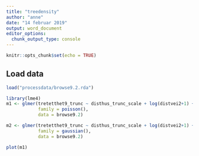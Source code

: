 ```yaml
---
title: "treedensity"
author: "anne"
date: "14 februar 2019"
output: word_document
editor_options: 
  chunk_output_type: console
---
```


```r
knitr::opts_chunk$set(echo = TRUE)
```


## Load data
```r
load("processdata/browse9.2.rda")
```



```r
library(lme4)
m1 <- glmer(tretetthet9_trunc ~ disthus_trunc_scale + log(distvei2+1) + skogkategori + treartgruppe + ac_scale + kant + beitetrykkr + (1|KOMNR),
            family = poisson(),
            data = browse9.2)

m2 <- glmer(tretetthet9_trunc ~ disthus_trunc_scale + log(distvei2+1) + skogkategori + treartgruppe + ac_scale + kant + beitetrykkr + (1|KOMNR),
            family = gaussian(),
            data = browse9.2)

```

```r
plot(m1)
```

